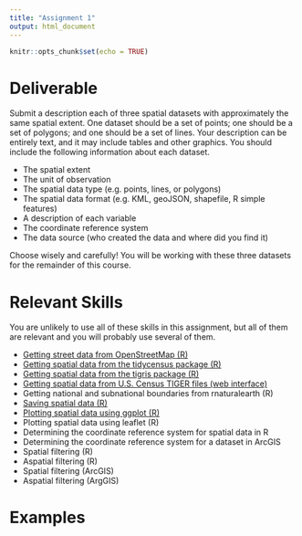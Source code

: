 ```yaml
---
title: "Assignment 1"
output: html_document
---
```


```r
knitr::opts_chunk$set(echo = TRUE)
```

# Deliverable

Submit a description each of three spatial datasets with approximately 
the same spatial extent. One dataset should be a set of points; one should be a 
set of polygons; and one should be a set of lines. Your description can be 
entirely text, and it may include tables and other graphics. You should include 
the following information about each dataset.

* The spatial extent
* The unit of observation
* The spatial data type (e.g. points, lines, or polygons)
* The spatial data format (e.g. KML, geoJSON, shapefile, R simple features)
* A description of each variable
* The coordinate reference system
* The data source (who created the data and where did you find it)

Choose wisely and carefully! You will be working with these three datasets for
the remainder of this course.

# Relevant Skills

You are unlikely to use all of these skills in this assignment, but all 
of them are relevant and you will probably use several of them.

* [Getting street data from OpenStreetMap (R)](https://c-voulgaris.github.io/VIS-2128-F22/a1-files/skill-load-osm-data.html){target="_blank"}
* [Getting spatial data from the tidycensus package (R)](https://c-voulgaris.github.io/VIS-2128-F22/a1-files/skill-tidycensus.html){target="_blank"}
* [Getting spatial data from the tigris package (R)](https://c-voulgaris.github.io/VIS-2128-F22/a1-files/skill-tigris.html){target="_blank"}
* [Getting spatial data from U.S. Census TIGER files (web interface)](https://harvard.zoom.us/rec/play/QV2SCI71O-N_cgWLR0k0BMTb_WeldF-C4CaEhNxOcpJ7HcdM5nv3g1Lmv_nyqQ7XOboT2HWXhRkJblNA.Gd0LSXr6MkFzVIYC?startTime=1602525515000){target="_blank"}
* Getting national and subnational boundaries from rnaturalearth (R)
* [Saving spatial data (R)](https://c-voulgaris.github.io/VIS-2128-F22/a1-files/skill-save-spatial-data.html){target="_blank"}
* [Plotting spatial data using ggplot (R)](https://c-voulgaris.github.io/VIS-2128-F22/a1-files/skill-ggplot-map.html){target="_blank"}
* Plotting spatial data using leaflet (R)
* Determining the coordinate reference system for spatial data in R
* Determining the coordinate reference system for a dataset in ArcGIS
* Spatial filtering (R)
* Aspatial filtering (R)
* Spatial filtering (ArcGIS)
* Aspatial filtering (ArgGIS)

# Examples



